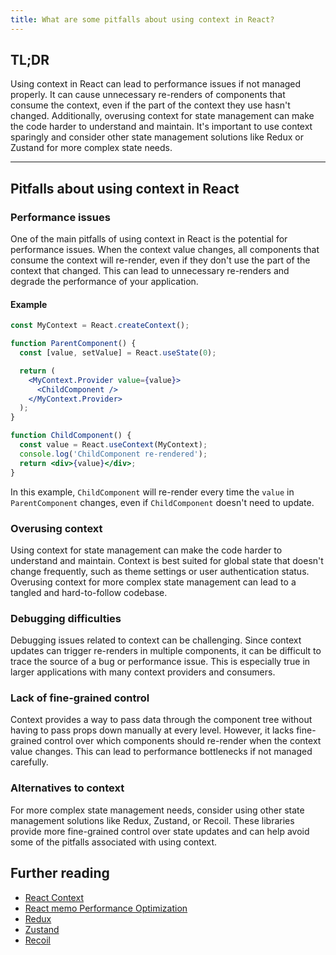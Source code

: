 ```yaml
---
title: What are some pitfalls about using context in React?
---
```


## TL;DR

Using context in React can lead to performance issues if not managed properly. It can cause unnecessary re-renders of components that consume the context, even if the part of the context they use hasn't changed. Additionally, overusing context for state management can make the code harder to understand and maintain. It's important to use context sparingly and consider other state management solutions like Redux or Zustand for more complex state needs.

---

## Pitfalls about using context in React

### Performance issues

One of the main pitfalls of using context in React is the potential for performance issues. When the context value changes, all components that consume the context will re-render, even if they don't use the part of the context that changed. This can lead to unnecessary re-renders and degrade the performance of your application.

#### Example

```jsx
const MyContext = React.createContext();

function ParentComponent() {
  const [value, setValue] = React.useState(0);

  return (
    <MyContext.Provider value={value}>
      <ChildComponent />
    </MyContext.Provider>
  );
}

function ChildComponent() {
  const value = React.useContext(MyContext);
  console.log('ChildComponent re-rendered');
  return <div>{value}</div>;
}
```

In this example, `ChildComponent` will re-render every time the `value` in `ParentComponent` changes, even if `ChildComponent` doesn't need to update.

### Overusing context

Using context for state management can make the code harder to understand and maintain. Context is best suited for global state that doesn't change frequently, such as theme settings or user authentication status. Overusing context for more complex state management can lead to a tangled and hard-to-follow codebase.

### Debugging difficulties

Debugging issues related to context can be challenging. Since context updates can trigger re-renders in multiple components, it can be difficult to trace the source of a bug or performance issue. This is especially true in larger applications with many context providers and consumers.

### Lack of fine-grained control

Context provides a way to pass data through the component tree without having to pass props down manually at every level. However, it lacks fine-grained control over which components should re-render when the context value changes. This can lead to performance bottlenecks if not managed carefully.

### Alternatives to context

For more complex state management needs, consider using other state management solutions like Redux, Zustand, or Recoil. These libraries provide more fine-grained control over state updates and can help avoid some of the pitfalls associated with using context.

## Further reading

- [React Context](https://react.dev/learn/passing-data-deeply-with-context)
- [React memo Performance Optimization](https://react.dev/reference/react/memo#skipping-re-rendering-when-props-are-unchanged)
- [Redux](https://redux.js.org/)
- [Zustand](https://github.com/pmndrs/zustand)
- [Recoil](https://recoiljs.org/)
